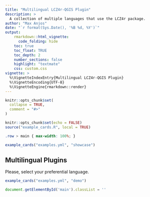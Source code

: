 ```yaml
---
title: "Multilingual LCZ4r-QGIS Plugin"
description: >
  A collection of multiple languages that use the LCZ4r package.
author: "Max Anjos"
date: "`r format(Sys.Date(), '%B %d, %Y')`"
output:
    rmarkdown::html_vignette:
      code_folding: hide
    toc: true
    toc_float: TRUE
    toc_depth: 2
    number_sections: false
    highlight: "textmate"
    css: custom.css
vignette: >
  %\VignetteIndexEntry{Multilingual LCZ4r-QGIS Plugin}
  %\VignetteEncoding{UTF-8}
  %\VignetteEngine{rmarkdown::render}
---
```


```r
knitr::opts_chunk$set(
  collapse = TRUE,
  comment = "#>"
)
```

```r
knitr::opts_chunk$set(echo = FALSE)
source("example_cards.R", local = TRUE)

```

```css
.row > main { max-width: 100%; }
```

```r
example_cards("examples.yml", "showcase")
```


## Multilingual Plugins

Please, select your preferential language.

```r
example_cards("examples.yml", "demo")
```


```js
document.getElementById('main').classList = ''
```
